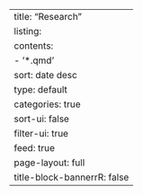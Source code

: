 ---
title: "Research"
listing:
    contents:
    - '*.qmd'
    sort: date desc
    type: default
    categories: true
    sort-ui: false
    filter-ui: true
    feed: true
page-layout: full
title-block-bannerrR: false
---